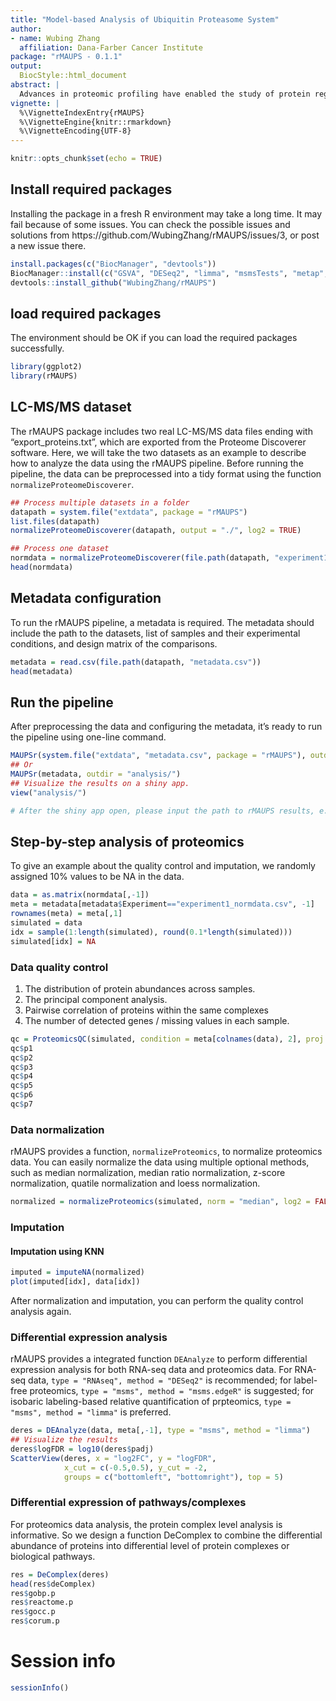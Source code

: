 ```yaml
---
title: "Model-based Analysis of Ubiquitin Proteasome System"
author:
- name: Wubing Zhang
  affiliation: Dana-Farber Cancer Institute
package: "rMAUPS - 0.1.1"
output:
  BiocStyle::html_document
abstract: |
  Advances in proteomic profiling have enabled the study of protein regulation and degradation in diseases such as cancer. However, there are major computational challenges, such as how to perform quality control (QC) and normalization, how to identify differential protein abundance at multiple-levels of resolution (e.g. protein complexes), and how to integrate data with other omic technologies. Here, we developed a computational analysis pipeline Model-based Analysis of the Ubiquitin-Proteasome System using R (rMAUPS), which performs computational analysis of proteomics data efficiently and effectively. rMAUPS comprises four significant modules, including quality control (QC), imputation, differential analysis, and integrative analysis.
vignette: |
  %\VignetteIndexEntry{rMAUPS}
  %\VignetteEngine{knitr::rmarkdown}
  %\VignetteEncoding{UTF-8}
---
```


```r
knitr::opts_chunk$set(echo = TRUE)
```

## Install required packages
Installing the package in a fresh R environment may take a long time. It may fail because of some issues. You can check the possible issues and solutions from https://github.com/WubingZhang/rMAUPS/issues/3, or post a new issue there.
```r
install.packages(c("BiocManager", "devtools"))
BiocManager::install(c("GSVA", "DESeq2", "limma", "msmsTests", "metap", "impute", "ggpubr", "BiocStyle"))
devtools::install_github("WubingZhang/rMAUPS")
```

## load required packages
The environment should be OK if you can load the required packages successfully.
```r
library(ggplot2)
library(rMAUPS)
```

## LC-MS/MS dataset
The rMAUPS package includes two real LC-MS/MS data files ending with "export_proteins.txt", which are exported from the Proteome Discoverer software. Here, we will take the two datasets as an example to describe how to analyze the data using the rMAUPS pipeline. Before running the pipeline, the data can be preprocessed into a tidy format using the function `normalizeProteomeDiscoverer`. 

```r
## Process multiple datasets in a folder
datapath = system.file("extdata", package = "rMAUPS")
list.files(datapath)
normalizeProteomeDiscoverer(datapath, output = "./", log2 = TRUE)

## Process one dataset
normdata = normalizeProteomeDiscoverer(file.path(datapath, "experiment1_export_proteins.txt"), log2 = TRUE, return = TRUE)
head(normdata)
```

## Metadata configuration
To run the rMAUPS pipeline, a metadata is required. The metadata should include the path to the datasets, list of samples and their experimental conditions, and design matrix of the comparisons. 
```r
metadata = read.csv(file.path(datapath, "metadata.csv"))
head(metadata)
```

## Run the pipeline
After preprocessing the data and configuring the metadata, it's ready to run the pipeline using one-line command.
```r
MAUPSr(system.file("extdata", "metadata.csv", package = "rMAUPS"), outdir = "analysis/")
## Or
MAUPSr(metadata, outdir = "analysis/")
## Visualize the results on a shiny app.
view("analysis/")

# After the shiny app open, please input the path to rMAUPS results, e.g.  "analysis/" here, click `submit`, then all the figure results will be loaded on the webpage. It take seconds to load all the figures, please be patient after clicking `submit`.
```

## Step-by-step analysis of proteomics

To give an example about the quality control and imputation, we randomly assigned 10% values to be NA in the data.
```r
data = as.matrix(normdata[,-1])
meta = metadata[metadata$Experiment=="experiment1_normdata.csv", -1]
rownames(meta) = meta[,1]
simulated = data
idx = sample(1:length(simulated), round(0.1*length(simulated)))
simulated[idx] = NA
```

### Data quality control
1. The distribution of protein abundances across samples.
2. The principal component analysis.
3. Pairwise correlation of proteins within the same complexes
4. The number of detected genes / missing values in each sample.

```r
qc = ProteomicsQC(simulated, condition = meta[colnames(data), 2], proj.name = "TestQC")
qc$p1
qc$p2
qc$p3
qc$p4
qc$p5
qc$p6
qc$p7
```

### Data normalization
rMAUPS provides a function, `normalizeProteomics`, to normalize proteomics data. You can easily normalize the data using multiple optional methods, such as median normalization, median ratio normalization, z-score normalization, quatile normalization and loess normalization.
```r
normalized = normalizeProteomics(simulated, norm = "median", log2 = FALSE)
```

### Imputation

#### Imputation using KNN
```r
imputed = imputeNA(normalized)
plot(imputed[idx], data[idx])
```
After normalization and imputation, you can perform the quality control analysis again.

### Differential expression analysis
rMAUPS provides a integrated function `DEAnalyze` to perform differential expression analysis for both RNA-seq data and proteomics data. For RNA-seq data, `type = "RNAseq", method = "DESeq2"` is recommended; for label-free proteomics, `type = "msms", method = "msms.edgeR"` is suggested; for isobaric labeling-based relative quantification of prpteomics, `type = "msms", method = "limma"` is preferred.
```r
deres = DEAnalyze(data, meta[,-1], type = "msms", method = "limma")
## Visualize the results
deres$logFDR = log10(deres$padj)
ScatterView(deres, x = "log2FC", y = "logFDR", 
            x_cut = c(-0.5,0.5), y_cut = -2, 
            groups = c("bottomleft", "bottomright"), top = 5)
```

### Differential expression of pathways/complexes
For proteomics data analysis, the protein complex level analysis is informative. So we design a function DeComplex to combine the differential abundance of proteins into differential level of protein complexes or biological pathways.
```r
res = DeComplex(deres)
head(res$deComplex)
res$gobp.p
res$reactome.p
res$gocc.p
res$corum.p
```

# Session info

```r
sessionInfo()
```
